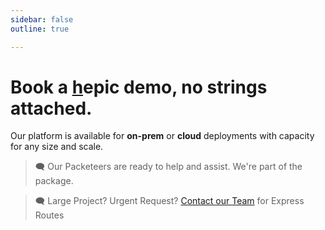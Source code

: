 ```yaml
---
sidebar: false
outline: true

---
```



# Book a [h](/signup)epic demo, no strings attached.

Our platform is available for **on-prem** or **cloud** deployments with capacity for any size and scale.

<EarlyAccessForm />

> 🗨️ Our Packeteers are ready to help and assist. We're part of the package.

> 🗨️ Large Project? Urgent Request? [Contact our Team](mailto:info@qxip.net) for Express Routes
